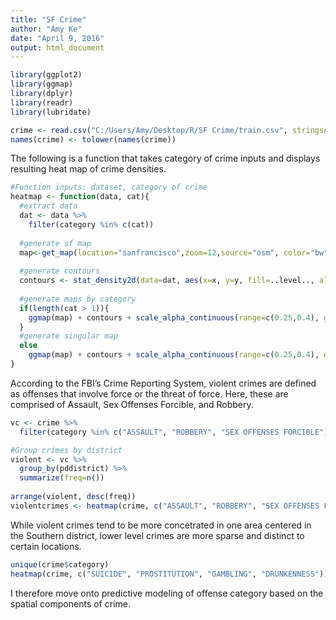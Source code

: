 ---
title: "SF Crime"
author: "Amy Ke"
date: "April 9, 2016"
output: html_document
---

```{r setup, include=FALSE}
library(ggplot2)
library(ggmap)
library(dplyr)
library(readr)
library(lubridate)

crime <- read.csv("C:/Users/Amy/Desktop/R/SF Crime/train.csv", stringsAsFactors=FALSE)
names(crime) <- tolower(names(crime))
```

The following is a function that takes category of crime inputs and displays resulting heat map of crime densities.
```{r}
#Function inputs: dataset, category of crime
heatmap <- function(data, cat){
  #extract data
  dat <- data %>%
    filter(category %in% c(cat))
  
  #generate sf map
  map<-get_map(location="sanfrancisco",zoom=12,source="osm", color="bw")
  
  #generate contours
  contours <- stat_density2d(data=dat, aes(x=x, y=y, fill=..level.., alpha=..level..), n=200, geom="polygon")
  
  #generate maps by category
  if(length(cat > 1)){
    ggmap(map) + contours + scale_alpha_continuous(range=c(0.25,0.4), guide='none') +   scale_fill_gradient(low="blue", high="red") + facet_wrap(~category)
  }
  #generate singular map
  else
    ggmap(map) + contours + scale_alpha_continuous(range=c(0.25,0.4), guide='none') + scale_fill_gradient(low="blue", high="red") + ggtitle(cat)
}
```


According to the FBI's Crime Reporting System, violent crimes are defined as offenses that involve force or the threat of force. Here, these are comprised of Assault, Sex Offenses Forcible, and Robbery.
```{r}
vc <- crime %>%
  filter(category %in% c("ASSAULT", "ROBBERY", "SEX OFFENSES FORCIBLE"))

#Group crimes by district
violent <- vc %>%
  group_by(pddistrict) %>%
  summarize(freq=n())
  
arrange(violent, desc(freq))
violentcrimes <- heatmap(crime, c("ASSAULT", "ROBBERY", "SEX OFFENSES FORCIBLE"))
```

While violent crimes tend to be more concetrated in one area centered in the Southern district, lower level crimes are more sparse and distinct to certain locations.
```{r}
unique(crime$category)
heatmap(crime, c("SUICIDE", "PROSTITUTION", "GAMBLING", "DRUNKENNESS"))

```

I therefore move onto predictive modeling of offense category based on the spatial components of crime.



